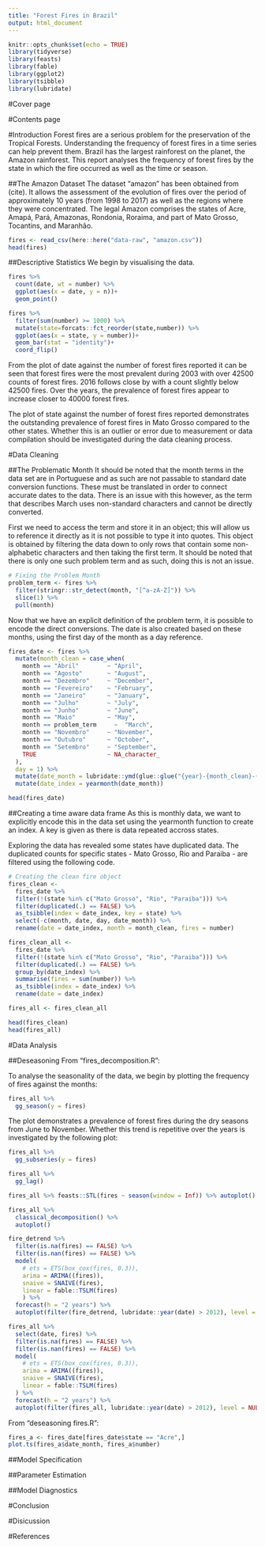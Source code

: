 ```yaml
---
title: "Forest Fires in Brazil"
output: html_document
---
```


```r
knitr::opts_chunk$set(echo = TRUE)
library(tidyverse)
library(feasts)
library(fable)
library(ggplot2)
library(tsibble)
library(lubridate)
```

#Cover page


#Contents page


#Introduction
Forest fires are a serious problem for the preservation of the Tropical Forests. Understanding the frequency of forest fires in a time series can help prevent them. Brazil has the largest rainforest on the planet, the Amazon rainforest. This report analyses the frequency of forest fires by the state in which the fire occurred as well as the time or season.


##The Amazon Dataset
The dataset "amazon" has been obtained from (cite). It allows the assessment of the evolution of fires over the period of approximately 10 years (from 1998 to 2017) as well as the regions where they were concentrated. The legal Amazon comprises the states of Acre, Amapá, Pará, Amazonas, Rondonia, Roraima, and part of Mato Grosso, Tocantins, and Maranhão.
```r
fires <- read_csv(here::here("data-raw", "amazon.csv"))
head(fires)
```



##Descriptive Statistics
We begin by visualising the data.
```r
fires %>%
  count(date, wt = number) %>%
  ggplot(aes(x = date, y = n))+
  geom_point()

fires %>%
  filter(sum(number) >= 1000) %>%
  mutate(state=forcats::fct_reorder(state,number)) %>%
  ggplot(aes(x = state, y = number))+
  geom_bar(stat = "identity")+
  coord_flip()
```


From the plot of date against the number of forest fires reported it can be seen that forest fires were the most prevalent during 2003 with over 42500 counts of forest fires. 2016 follows close by with a count slightly below 42500 fires. Over the years, the prevalence of forest fires appear to increase closer to 40000 forest fires.


The plot of state against the number of forest fires reported demonstrates the outstanding prevalence of forest fires in Mato Grosso compared to the other states. Whether this is an outlier or error due to measurement or data compilation should be investigated during the data cleaning process.


#Data Cleaning

##The Problematic Month
It should be noted that the month terms in the data set are in Portuguese and as such are not passable to standard date conversion functions. These must be translated in order to connect accurate dates to the data. There is an issue with this however, as the term that describes March uses non-standard characters and cannot be directly converted.


First we need to access the term and store it in an object; this will allow us to reference it directly as it is not possible to type it into quotes. This object is obtained by filtering the data down to only rows that contain some non-alphabetic characters and then taking the first term. It should be noted that there is only one such problem term and as such, doing this is not an issue.
```r
# Fixing the Problem Month
problem_term <- fires %>%
  filter(stringr::str_detect(month, "[^a-zA-Z]")) %>%
  slice(1) %>%
  pull(month)
```
Now that we have an explicit definition of the problem term, it is possible to encode the direct conversions. The date is also created based on these months, using the first day of the month as a day reference.
```r
fires_date <- fires %>%
  mutate(month_clean = case_when(
    month == "Abril"        ~ "April",
    month == "Agosto"       ~ "August",
    month == "Dezembro"     ~ "December",
    month == "Fevereiro"    ~ "February",
    month == "Janeiro"      ~ "January",
    month == "Julho"        ~ "July",
    month == "Junho"        ~ "June",
    month == "Maio"         ~ "May",
    month == problem_term     ~  "March",
    month == "Novembro"     ~ "November",
    month == "Outubro"      ~ "October",
    month == "Setembro"     ~ "September",
    TRUE                    ~ NA_character_
  ),
  day = 1) %>%
  mutate(date_month = lubridate::ymd(glue::glue("{year}-{month_clean}-{day}"))) %>%
  mutate(date_index = yearmonth(date_month))

head(fires_date)
```

##Creating a time aware data frame
As this is monthly data, we want to explicitly encode this in the data set using the yearmonth function to create an index. A key is given as there is data repeated accross states.


Exploring the data has revealed some states have duplicated data. The duplicated counts for specific states - Mato Grosso, Rio and Paraiba - are filtered using the following code.
```r
# Creating the clean fire object
fires_clean <-
  fires_date %>%
  filter(!(state %in% c("Mato Grosso", "Rio", "Paraiba"))) %>%
  filter(duplicated(.) == FALSE) %>%
  as_tsibble(index = date_index, key = state) %>%
  select(-c(month, date, day, date_month)) %>%
  rename(date = date_index, month = month_clean, fires = number)

fires_clean_all <-
  fires_date %>%
  filter(!(state %in% c("Mato Grosso", "Rio", "Paraiba"))) %>%
  filter(duplicated(.) == FALSE) %>%
  group_by(date_index) %>%
  summarise(fires = sum(number)) %>%
  as_tsibble(index = date_index) %>%
  rename(date = date_index)

fires_all <- fires_clean_all

head(fires_clean)
head(fires_all)
```


#Data Analysis


##Deseasoning
From "fires_decomposition.R":


To analyse the seasonality of the data, we begin by plotting the frequency of fires against the months:
```r
fires_all %>%
  gg_season(y = fires)
```


The plot demonstrates a prevalence of forest fires during the dry seasons from June to November. Whether this trend is repetitive over the years is investigated by the following plot:
```r
fires_all %>%
  gg_subseries(y = fires)
```



```r
fires_all %>%
  gg_lag()
```



```r
fires_all %>% feasts::STL(fires ~ season(window = Inf)) %>% autoplot()
```


```r
fires_all %>%
  classical_decomposition() %>%
  autoplot()
```



```r
fire_detrend %>%
  filter(is.na(fires) == FALSE) %>%
  filter(is.nan(fires) == FALSE) %>%
  model(
    # ets = ETS(box_cox(fires, 0.3)),
    arima = ARIMA((fires)),
    snaive = SNAIVE(fires),
    linear = fable::TSLM(fires)
    ) %>%
  forecast(h = "2 years") %>%
  autoplot(filter(fire_detrend, lubridate::year(date) > 2012), level = NULL)
```


```r
fires_all %>%
  select(date, fires) %>%
  filter(is.na(fires) == FALSE) %>%
  filter(is.nan(fires) == FALSE) %>%
  model(
    # ets = ETS(box_cox(fires, 0.3)),
    arima = ARIMA((fires)),
    snaive = SNAIVE(fires),
    linear = fable::TSLM(fires)
  ) %>%
  forecast(h = "2 years") %>%
  autoplot(filter(fires_all, lubridate::year(date) > 2012), level = NULL)
```





From "deseasoning fires.R":
```r
fires_a <- fires_date[fires_date$state == "Acre",]
plot.ts(fires_a$date_month, fires_a$number)
```





##Model Specification

##Parameter Estimation

##Model Diagnostics


#Conclusion

#Disicussion

#References

